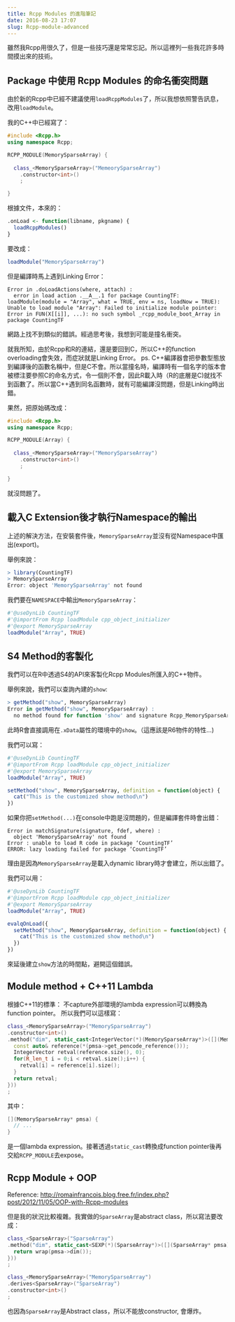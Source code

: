 ```yaml
---
title: Rcpp Modules 的進階筆記
date: 2016-08-23 17:07
slug: Rcpp-module-advanced
---
```


雖然我Rcpp用很久了，但是一些技巧還是常常忘記。所以這裡列一些我花許多時間摸出來的技術。

## Package 中使用 Rcpp Modules 的命名衝突問題

由於新的Rcpp中已經不建議使用`loadRcppModules`了，所以我想依照警告訊息，改用`loadModule`。

我的C++中已經寫了：

```cpp
#include <Rcpp.h>
using namespace Rcpp;

RCPP_MODULE(MemorySparseArray) {
  
  class_<MemorySparseArray>("MemeorySparseArray")
    .constructor<int>()
    ;

}
```

根據文件，本來的：

```r
.onLoad <- function(libname, pkgname) {
  loadRcppModules()
}
```

要改成：

```r
loadModule("MemorySparseArray")
```

但是編譯時馬上遇到Linking Error：

```
Error in .doLoadActions(where, attach) : 
  error in load action .__A__.1 for package CountingTF: loadModule(module = "Array", what = TRUE, env = ns, loadNow = TRUE): Unable to load module "Array": Failed to initialize module pointer: Error in FUN(X[[i]], ...): no such symbol _rcpp_module_boot_Array in package CountingTF
```

網路上找不到類似的錯誤。經過思考後，我想到可能是撞名衝突。

就我所知，由於Rcpp和R的連結，還是要回到C，所以C++的function overloading會失效，而症狀就是Linking Error。
ps. C++編譯器會把參數型態放到編譯後的函數名稱中，但是C不會。所以當撞名時，編譯時有一個名字的版本會被標注要參照C的命名方式，令一個則不會，因此R載入時（R的底層是C)就找不到函數了。所以當C++遇到同名函數時，就有可能編譯沒問題，但是Linking時出錯。

果然，把原始碼改成：

```cpp
#include <Rcpp.h>
using namespace Rcpp;

RCPP_MODULE(Array) {
  
  class_<MemorySparseArray>("MemorySparseArray")
    .constructor<int>()
    ;

}
```

就沒問題了。

## 載入C Extension後才執行Namespace的輸出

上述的解決方法，在安裝套件後，`MemorySparseArray`並沒有從Namespace中匯出(export)。

舉例來說：

```r
> library(CountingTF)
> MemorySparseArray
Error: object 'MemorySparseArray' not found
```

我們要在`NAMESPACE`中輸出`MemorySparseArray`：

```r
#'@useDynLib CountingTF
#'@importFrom Rcpp loadModule cpp_object_initializer
#'@export MemorySparseArray
loadModule("Array", TRUE)
```

## S4 Method的客製化

我們可以在R中透過S4的API來客製化Rcpp Modules所匯入的C++物件。

舉例來說，我們可以查詢內建的`show`:

```r
> getMethod("show", MemorySparseArray)
Error in getMethod("show", MemorySparseArray) : 
  no method found for function 'show' and signature Rcpp_MemorySparseArray
```

此時R會直接調用在`.xData`屬性的環境中的`show`。（這應該是R6物件的特性...)

我們可以寫：

```r
#'@useDynLib CountingTF
#'@importFrom Rcpp loadModule cpp_object_initializer
#'@export MemorySparseArray
loadModule("Array", TRUE)

setMethod("show", MemorySparseArray, definition = function(object) {
  cat("This is the customized show method\n")
})
```

如果你把`setMethod(...)`在console中跑是沒問題的，但是編譯套件時會出錯：

```shell
Error in matchSignature(signature, fdef, where) : 
  object 'MemorySparseArray' not found
Error : unable to load R code in package ‘CountingTF’
ERROR: lazy loading failed for package ‘CountingTF’
```

理由是因為`MemorySparseArray`是載入dynamic library時才會建立，所以出錯了。

我們可以用：

```r
#'@useDynLib CountingTF
#'@importFrom Rcpp loadModule cpp_object_initializer
#'@export MemorySparseArray
loadModule("Array", TRUE)

evalqOnLoad({
  setMethod("show", MemorySparseArray, definition = function(object) {
    cat("This is the customized show method\n")
  })
})
```

來延後建立`show`方法的時間點，避開這個錯誤。

## Module method + C++11 Lambda

根據C++11的標準： 不capture外部環境的lambda expression可以轉換為function pointer。
所以我們可以這樣寫：

```cpp
class_<MemorySparseArray>("MemorySparseArray")
.constructor<int>()
.method("dim", static_cast<IntegerVector(*)(MemorySparseArray*)>([](MemorySparseArray* pmsa) {
  const auto& reference(*(pmsa->get_pencode_reference()));
  IntegerVector retval(reference.size(), 0);
  for(R_len_t i = 0;i < retval.size();i++) {
    retval[i] = reference[i].size();
  }
  return retval;
}))
;
```


其中：

```cpp
[](MemorySparseArray* pmsa) {
  // ...
}
```

是一個lambda expression。接著透過`static_cast`轉換成function pointer後再交給`RCPP_MODULE`去expose。

## Rcpp Module + OOP

Reference: <http://romainfrancois.blog.free.fr/index.php?post/2012/11/05/OOP-with-Rcpp-modules>

但是我的狀況比較複雜。我實做的`SparseArray`是abstract class，所以寫法要改成：

```cpp
class_<SparseArray>("SparseArray")
.method("dim", static_cast<SEXP(*)(SparseArray*)>([](SparseArray* pmsa) {
  return wrap(pmsa->dim());
}))
;

class_<MemorySparseArray>("MemorySparseArray")
.derives<SparseArray>("SparseArray")
.constructor<int>()
;
```

也因為`SparseArray`是Abstract class，所以不能放constructor, 會爆炸。

